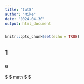 ```yaml
---
title: "tut8"
author: "Mike"
date: "2024-04-30"
output: html_document
---
```


```r
knitr::opts_chunk$set(echo = TRUE)
```

## 1
### a
$ $
math
$ $









